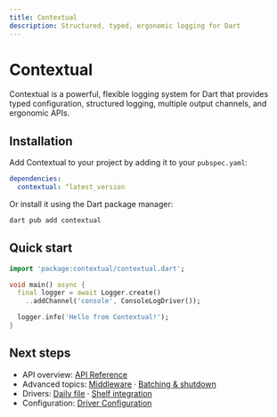```yaml
---
title: Contextual
description: Structured, typed, ergonomic logging for Dart
---
```


# Contextual

Contextual is a powerful, flexible logging system for Dart that provides typed configuration, structured logging, multiple output channels, and ergonomic APIs.

## Installation

Add Contextual to your project by adding it to your `pubspec.yaml`:

```yaml
dependencies:
  contextual: ^latest_version
```

Or install it using the Dart package manager:

```bash
dart pub add contextual
```

## Quick start

```dart
import 'package:contextual/contextual.dart';

void main() async {
  final logger = await Logger.create()
    ..addChannel('console', ConsoleLogDriver());

  logger.info('Hello from Contextual!');
}
```

## Next steps

- API overview: [API Reference](./api/overview)
- Advanced topics: [Middleware](./advanced/middleware) · [Batching & shutdown](./advanced/batching-and-shutdown)
- Drivers: [Daily file](./drivers/daily-file) · [Shelf integration](./advanced/shelf-integration)
- Configuration: [Driver Configuration](./api/drivers/configuration)
